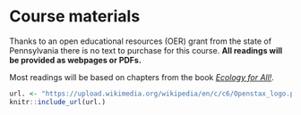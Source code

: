 # Course materials 

Thanks to an open educational resources (OER) grant from the state of Pennsylvania there is no text to purchase for this course.  **All readings will be provided as webpages or PDFs.**  

Most readings will be based on chapters from the book [*Ecology for All!*](https://bio.libretexts.org/Courses/Gettysburg_College/01%3A_Ecology_for_All).


```r
url. <- "https://upload.wikimedia.org/wikipedia/en/c/c6/Openstax_logo.png"
knitr::include_url(url.)
```





